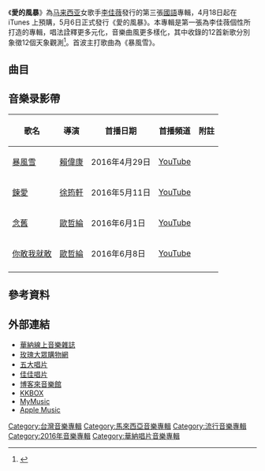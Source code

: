 {{Infobox album <!-- See Wikipedia:WikiProject_Albums -->
| name       = 《愛的風暴》<br>Love Storm
| type       = [[專輯|專輯]]
| artist     = [[李佳薇_(歌手)|李佳薇]]
| cover      = 
| released   = 2016年5月6日
| recorded   = 
| genre      = [[華語流行音樂|華語流行音樂]]
| length     = 
| label      = [[華納音樂|華納音樂]]
<!-- 未知參數 | number     = 11 -->
| producer   = 
| prev_title = [[天堂／懸崖|天堂／懸崖]]
| prev_year  = 2014
| next_title = [[相反的是|相反的是]]
| next_year  = 2018
}}
《'''愛的風暴'''》為[[马来西亚|马来西亚]]女歌手[[李佳薇_(歌手)|李佳薇]]發行的第三張[[國語|國語]]專輯，4月18日起在iTunes 上預購，5月6日正式發行《愛的風暴》。本專輯是第一張為李佳薇個性所打造的專輯，唱法詮釋更多元化，音樂曲風更多樣化，其中收錄的12首新歌分別象徵12個天象觀測<ref>{{cite web|url=http://www.books.com.tw/exep/cdfile.php?item=0020192366|title=博客來CD>李佳薇 / 愛的風暴|publisher=[[博客來|博客來]]|accessdate=2016-04-27|archive-date=2016-04-30|archive-url=https://web.archive.org/web/20160430222240/http://www.books.com.tw/exep/cdfile.php?item=0020192366|dead-url=no}}</ref>。首波主打歌曲為《暴風雪》。

== 曲目 ==
{{Tracklist
| collapsed = 
| headline = 
| font_size = 
| total_length = 

| all_writing = 
| all_music = 
| all_lyrics = 
| all_arranger = 
| all_producer = 
| all_except = 

| extra_column = 

| title1 = 你敢我就敢<br>I Dare You<br>{{small|象徵天象：[[閃電|閃電]]}}
| note1 = 
| longnote1 = '''第四波主打'''
| music1 = [[Claire_Rodrigues_Lee|Claire Rodrigues Lee]]<br>[[Joe_Killington|Joe Killington]]<br>[[Peter_Barringer|Peter Barringer]]<br>[[Greig_Watts|Greig Watts]]<br>[[Paul_Drew|Paul Drew]]
| lyrics1 = [[嚴云農|嚴云農]]
| arranger1 = [[Martin_Tang|Martin Tang]]
| producer1 = [[柯貴民|柯貴民]]
| extra1 = 
| length1 = 4:15

| title2 = 暴風雪<br>Snowstorm<br>{{small|象徵天象：[[暴雪|暴雪]]}}
| note2 = 
| longnote2 = '''第一波主打'''
| music2 = [[HORN,_VICTORIA_JANE|HORN, VICTORIA JANE]](aka JANE HORN)<br>[[Damon_Sharpe|Damon Sharpe]]<br>[[Mike_Molina|Mike Molina]]<br>[[Nelson_Kyle|Nelson Kyle]]<br>[[Aton_Ben-Horin|Aton Ben-Horin]]
| lyrics2 = [[徐世珍|徐世珍]]
| arranger2 = [[Martin_Tang|Martin Tang]]
| producer2 = [[柯貴民|柯貴民]]
| extra2 = 
| length2 = 4:08

| title3 = 鍊愛<br>Chain of Love<br>{{small|象徵天象：[[驟雨|驟雨]]}}
| note3 = 
| longnote3 = '''第二波主打'''<br>中國電視劇《[[羋月傳|羋月傳]]》、韓劇《[[她很漂亮|她很漂亮]]》、《[[我的女兒，琴四月|我的女兒，琴四月]]》台灣片尾曲
| music3 = [[李偲菘|李偲菘]]
| lyrics3 = [[姚若龍|姚若龍]]
| arranger3 = [[Terence_Teo|Terence Teo]]
| producer3 = [[李偲菘|李偲菘]]
| extra3 = 
| length3 = 4:19
| title4 = 念舊<br>Nostalgia<br>{{small|象徵天象：[[風|徐風]]}}
| note4 = 
| longnote4 = '''第三波主打'''
| music4 = [[李偉菘|李偉菘]]
| lyrics4 = [[吳易緯|吳易緯]] @ 植光土壤<br>[[Hikaru|Hikaru]]
| arranger4 = [[Martin_Tang|Martin Tang]]
| producer4 = [[李偉菘|李偉菘]]
| extra4 = 
| length4 = 4:23

| title5 = Only One I Care
| note5 = 
| longnote5 = 
| music5 = [[馬奕強|馬奕強]]
| lyrics5 = [[徐世珍|徐世珍]]<br>[[吳輝福|吳輝福]]<br>[[宋雲晴|宋雲晴]]
| arranger5 = [[游政豪|游政豪]]
| producer5 = [[馬奕強|馬奕強]]
| extra5 = 
| length5 = 4:46

| title6 = 愛情來敲門<br>When Love Knocks
| note6 = 
| longnote6 = 
| music6 = [[李偲菘|李偲菘]]
| lyrics6 = [[吳易緯|吳易緯]] @ 植光土壤
| arranger6 = [[Derek_Chua|Derek Chua]]
| producer6 = [[李偲菘|李偲菘]]
| extra6 = 
| length6 = 3:56

| title7 = 擁抱不算愛情<br>Undefined Relationship
| note7 = 
| longnote7 = 
| music7 = [[吳國菲|吳國菲]]
| lyrics7 = [[徐世珍|徐世珍]]<br>[[吳輝福|吳輝福]]
| arranger7 = [[蔡明耀|蔡明耀]]
| producer7 = [[柯貴民|柯貴民]]
| extra7 = 
| length7 = 4:01

| title8 = 妄想者<br>Paranoiac
| note8 = 
| longnote8 = 
| music8 = [[佳旺|佳旺]]
| lyrics8 = [[姚若龍|姚若龍]]
| arranger8 = [[Martin_Tang|Martin Tang]]
| producer8 = [[馬奕強|馬奕強]]
| extra8 = 
| length8 = 4:17

| title9 = 學會不堅強<br>Learn To Be Untough
| note9 = 
| longnote9 = 
| music9 = [[彭學斌|彭學斌]] @ 口袋音樂
| lyrics9 = [[彭學斌|彭學斌]] @ 口袋音樂
| arranger9 = [[Terence_Teo|Terence Teo]]
| producer9 = [[柯貴民|柯貴民]]
| extra9 = 
| length9 = 4:28


| title10 = 佔據幸福<br>Occupy Happiness
| note10 = 
| longnote10 = 中國電視劇《[[一見不鍾情|一見不鍾情]]》插曲
| music10 = [[游政豪|游政豪]]
| lyrics10 = [[娜偲瓴|娜偲瓴]]
| arranger10 = [[游政豪|游政豪]]
| producer10 = [[馬奕強|馬奕強]]
| extra10 = 
| length10 = 3:58

| title11 = 別來無恙<br>How Have You Been?
| note11 = 
| longnote11 = 中國電視劇《[[千金女賊|千金女賊]]》插曲
| music11 = [[鐘婉芸|鐘婉芸]]
| lyrics11 = [[吳易緯|吳易緯]]
| arranger11 = [[游政豪|游政豪]]
| producer11 = [[馬奕強|馬奕強]]
| extra11 = 
| length11= 4:58

| title12 = 最好的幸福<br>The Best Happiness
| note12 = 
| longnote12 = 中國電視劇《[[千金女賊|千金女賊]]》插曲
| music12 = [[Kim,_Won_Hyeok|Kim, Won Hyeok]]<br>[[Park,_Ji_Yeon|Park, Ji Yeon]]
| lyrics12 = [[宋雲晴|宋雲晴]]
| arranger12 = [[游政豪|游政豪]]
| producer12= [[馬奕強|馬奕強]]
| extra12 = 
| length12 = 3:55
}}

==音樂录影帶==
{| class="wikitable"
! 歌名 !! 導演 !! 首播日期 !! 首播頻道 !! 附註 
|-
|[https://www.youtube.com/watch?v=VtPcc-52Fr8 暴風雪] {{Wayback|url=https://www.youtube.com/watch?v=VtPcc-52Fr8 |date=20170305030806 }}||[[賴偉康|賴偉康]]||2016年4月29日||[[YouTube|YouTube]]||
|-
|[https://www.youtube.com/watch?v=qCeBX8muMOc 鍊愛] {{Wayback|url=https://www.youtube.com/watch?v=qCeBX8muMOc |date=20170305031028 }}||[[徐筠軒|徐筠軒]]||2016年5月11日||[[YouTube|YouTube]]||
|-
|[https://www.youtube.com/watch?v=9CuMrygqbpE 念舊] {{Wayback|url=https://www.youtube.com/watch?v=9CuMrygqbpE |date=20170305023829 }}||[[歐哲綸|歐哲綸]]||2016年6月1日||[[YouTube|YouTube]]||
|-
| [https://www.youtube.com/watch?v=ml24SGaG9_k 你敢我就敢] {{Wayback|url=https://www.youtube.com/watch?v=ml24SGaG9_k |date=20170305021848 }}||[[歐哲綸|歐哲綸]]||2016年6月8日||[[YouTube|YouTube]]||
|-
|}

== 參考資料 ==
{{reflist}}

== 外部連結 ==
* [https://web.archive.org/web/20160508150745/https://store.warnermusic.com.tw/store/item/4829 華納線上音樂雜誌]
* [http://www.g-music.com.tw/product.php?pid_for_show=240861 玫瑰大眾購物網] {{Wayback|url=http://www.g-music.com.tw/product.php?pid_for_show=240861 |date=20160513100617 }}
* [http://www.5music.com.tw/CDList-C.asp?cdno=437415679208 五大唱片] {{Wayback|url=http://www.5music.com.tw/CDList-C.asp?cdno=437415679208 |date=20160504225837 }}
* [https://www.ccr.com.tw/goods/322513 佳佳唱片] {{Wayback|url=https://www.ccr.com.tw/goods/322513 |date=20180612135911 }}
* [http://www.books.com.tw/exep/cdfile.php?item=0020192366 博客來音樂館] {{Wayback|url=http://www.books.com.tw/exep/cdfile.php?item=0020192366 |date=20160430222240 }}
* [http://www.kkbox.com/tw/tc/album/PADJ5wZCjkPL7o0FSjYd0091-index.html KKBOX] {{Wayback|url=http://www.kkbox.com/tw/tc/album/PADJ5wZCjkPL7o0FSjYd0091-index.html |date=20160428102751 }}
* [https://www.mymusic.net.tw/ux/w/album/show/371298 MyMusic] {{Wayback|url=https://www.mymusic.net.tw/ux/w/album/show/371298 |date=20180612140737 }}
* [https://itunes.apple.com/tw/album/%E6%84%9B%E7%9A%84%E9%A2%A8%E6%9A%B4/1102541255 Apple Music] {{Wayback|url=https://itunes.apple.com/tw/album/%E6%84%9B%E7%9A%84%E9%A2%A8%E6%9A%B4/1102541255 |date=20180612170630 }}

[[Category:台灣音樂專輯|Category:台灣音樂專輯]]
[[Category:馬來西亞音樂專輯|Category:馬來西亞音樂專輯]]
[[Category:流行音樂專輯|Category:流行音樂專輯]]
[[Category:2016年音樂專輯|Category:2016年音樂專輯]]
[[Category:華納唱片音樂專輯|Category:華納唱片音樂專輯]]